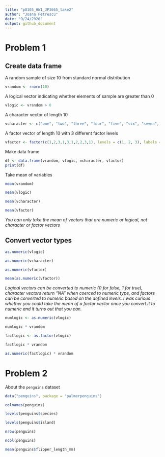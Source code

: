 ```yaml
---
title: "p8105_HW1_JP3665_take2"
author: "Joana Petrescu"
date: "9/24/2020"
output: github_document
---
```


# Problem 1

## Create data frame

A random sample of size 10 from standard normal distribution

```r

vrandom <- rnorm(10)

```

A logical vector indicating whether elements of sample are greater than 0

```r

vlogic <- vrandom > 0

```

A character vector of length 10

```r

vcharacter <- c("one", "two", "three", "four", "five", "six", "seven", "eight", "nine", "ten")

```

A factor vector of length 10 with 3 different factor levels

```r

vfactor <- factor(c(1,2,3,1,3,1,2,2,3,1), levels = c(1, 2, 3), labels = c("red", "blue", "green"))

```

Make data frame

```r

df <- data.frame(vrandom, vlogic, vcharacter, vfactor)
print(df)

```

Take mean of variables

```r

mean(vrandom)

mean(vlogic)

mean(vcharacter)

mean(vfactor)

```

_You can only take the mean of vectors that are numeric or logical, not character or factor vectors_

## Convert vector types

```r

as.numeric(vlogic)

as.numeric(vcharacter)

as.numeric(vfactor)

```

```r

mean(as.numeric(vfactor))

```

_Logical vectors can be converted to numeric (0 for false, 1 for true), character vectors return "NA" when coerced to numeric type, and factors can be converted to numeric based on the defined levels. I was curious whether you could take the mean of a factor vector once you convert it to numeric and it turns out that you can._

```r

numlogic <- as.numeric(vlogic)

numlogic * vrandom

factlogic <- as.factor(vlogic)

factlogic * vrandom

as.numeric(factlogic) * vrandom

```

# Problem 2

About the `penguins` dataset

```r

data("penguins", package = "palmerpenguins")

colnames(penguins)

levels(penguins$species)

levels(penguins$island)

nrow(penguins)

ncol(penguins)

mean(penguins$flipper_length_mm)

```
